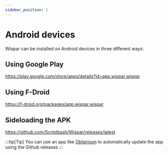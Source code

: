 ```yaml
---
sidebar_position: 1
---
```


# Android devices

Wispar can be installed on Android devices in three different ways:

## Using Google Play
   https://play.google.com/store/apps/details?id=app.wispar.wispar

## Using F-Droid
   https://f-droid.org/packages/app.wispar.wispar

## Sideloading the APK
   https://github.com/Scriptbash/Wispar/releases/latest

   :::tip[Tip] 
   You can use an app like [Obtainium](https://github.com/ImranR98/Obtainium) to automatically update the app using the Github releases
   :::
